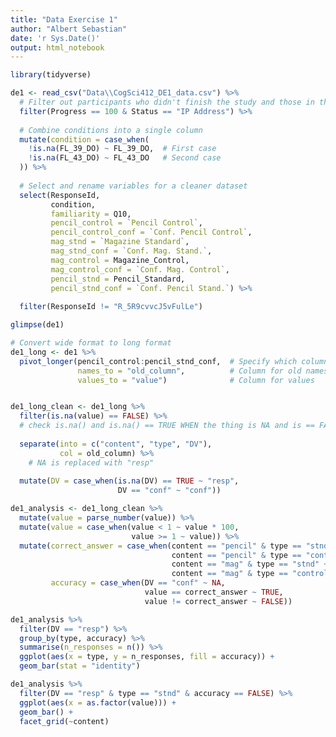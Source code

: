 ```yaml
---
title: "Data Exercise 1"
author: "Albert Sebastian"
date: 'r Sys.Date()'
output: html_notebook
---
```


```r
library(tidyverse)

de1 <- read_csv("Data\\CogSci412_DE1_data.csv") %>%
  # Filter out participants who didn't finish the study and those in the "preview" phase
  filter(Progress == 100 & Status == "IP Address") %>%
  
  # Combine conditions into a single column
  mutate(condition = case_when(
    !is.na(FL_39_DO) ~ FL_39_DO,  # First case
    !is.na(FL_43_DO) ~ FL_43_DO   # Second case
  )) %>%
  
  # Select and rename variables for a cleaner dataset
  select(ResponseId,
         condition,
         familiarity = Q10,
         pencil_control = `Pencil Control`,
         pencil_control_conf = `Conf. Pencil Control`,
         mag_stnd = `Magazine Standard`,
         mag_stnd_conf = `Conf. Mag. Stand.`,
         mag_control = Magazine_Control,
         mag_control_conf = `Conf. Mag. Control`,
         pencil_stnd = Pencil_Standard,
         pencil_stnd_conf = `Conf. Pencil Stand.`) %>%
  
  filter(ResponseId != "R_5R9cvvcJ5vFulLe")

glimpse(de1)

```

```r
# Convert wide format to long format
de1_long <- de1 %>%
  pivot_longer(pencil_control:pencil_stnd_conf,  # Specify which columns to pivot
               names_to = "old_column",          # Column for old names
               values_to = "value")              # Column for values



```

```r
de1_long_clean <- de1_long %>%
  filter(is.na(value) == FALSE) %>%
  # check is.na() and is.na() == TRUE WHEN the thing is NA and is == FALSE when the thing is not NA
 
  separate(into = c("content", "type", "DV"),
           col = old_column) %>%
    # NA is replaced with "resp"
  
  mutate(DV = case_when(is.na(DV) == TRUE ~ "resp",
                        DV == "conf" ~ "conf")) 
```


```r
de1_analysis <- de1_long_clean %>%
  mutate(value = parse_number(value)) %>%
  mutate(value = case_when(value < 1 ~ value * 100,
                           value >= 1 ~ value)) %>%
  mutate(correct_answer = case_when(content == "pencil" & type == "stnd" ~ 5,
                                    content == "pencil" & type == "control" ~ 10,
                                    content == "mag" & type == "stnd" ~ 45,
                                    content == "mag" & type == "control" ~ 90),
         accuracy = case_when(DV == "conf" ~ NA,
                              value == correct_answer ~ TRUE,
                              value != correct_answer ~ FALSE))

```



```r
de1_analysis %>%
  filter(DV == "resp") %>%
  group_by(type, accuracy) %>%
  summarise(n_responses = n()) %>%
  ggplot(aes(x = type, y = n_responses, fill = accuracy)) +
  geom_bar(stat = "identity")

```


```r
de1_analysis %>%
  filter(DV == "resp" & type == "stnd" & accuracy == FALSE) %>%
  ggplot(aes(x = as.factor(value))) +
  geom_bar() +
  facet_grid(~content)
```







